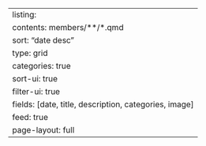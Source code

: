 ---
listing:
  contents: members/**/*.qmd
  sort: "date desc"
  type: grid
  categories: true
  sort-ui: true
  filter-ui: true
  fields: [date, title, description, categories, image]
  feed: true
page-layout: full
---